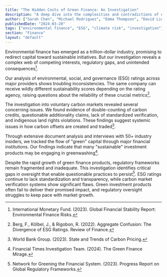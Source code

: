 ```yaml
---
title: "The Hidden Costs of Green Finance: An Investigation"
description: "A deep dive into the complexities and contradictions of environmental finance"
author: ["Sarah Chen", "Michael Rodriguez", "Emma Thompson", "David Liu", "Priya Patel"]
publishedDate: "2024-03-20"
tags: ["environmental finance", "ESG", "climate risk", "investigation"]
section: "Finance"
layout: "default"
---
```


Environmental finance has emerged as a trillion-dollar industry, promising to redirect capital toward sustainable initiatives. But our investigation reveals a complex web of competing interests, regulatory gaps, and unintended consequences[^1].

Our analysis of environmental, social, and governance (ESG) ratings across major providers shows troubling inconsistencies. The same company can receive wildly different sustainability scores depending on the rating agency, raising questions about the reliability of these crucial metrics[^2].

The investigation into voluntary carbon markets revealed several concerning issues. We found evidence of double-counting of carbon credits, questionable additionality claims, lack of standardized verification, and indigenous land rights violations. These findings suggest systemic issues in how carbon offsets are created and traded[^3].

Through extensive document analysis and interviews with 50+ industry insiders, we tracked the flow of "green" capital through major financial institutions. Our findings indicate that many "sustainable" investment products may be engaging in greenwashing[^4].

Despite the rapid growth of green finance products, regulatory frameworks remain fragmented and inadequate. This investigation identifies critical gaps in oversight that enable questionable practices to persist[^5]. ESG ratings continue to lack standardization and transparency, while carbon market verification systems show significant flaws. Green investment products often fail to deliver their promised impact, and regulatory oversight struggles to keep pace with market growth.

[^1]: International Monetary Fund. (2023). Global Financial Stability Report: Environmental Finance Risks.
[^2]: Berg, F., Kölbel, J., & Rigobon, R. (2022). Aggregate Confusion: The Divergence of ESG Ratings. Review of Finance.
[^3]: World Bank Group. (2023). State and Trends of Carbon Pricing.
[^4]: Financial Times Investigation Team. (2024). The Green Finance Mirage.
[^5]: Network for Greening the Financial System. (2023). Progress Report on Global Regulatory Frameworks.